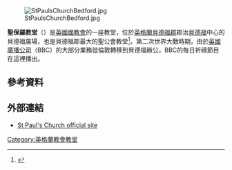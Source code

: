 [[File:StPaulsChurchBedford.jpg|thumb]]

'''聖保羅教堂'''（{{lang-en|St Paul's Church}}）是[[英國國教會|英國國教會]]的一座教堂，位於[[英格蘭|英格蘭]][[貝德福郡|貝德福郡]]郡治[[貝德福德|貝德福]]中心的貝德福廣場，也是貝德福郡最大的聖公會教堂<ref>{{NHLE |desc=Church of St Paul |num=1321436 |accessdate=16 February 2019}}</ref>。第二次世界大戰時期，由於[[英國廣播公司|英國廣播公司]]（BBC）的大部分業務從倫敦轉移到貝德福辦公，BBC的每日祈禱節目在這裡播出。
==參考資料==
{{reflist}}
==外部連結==
* [http://www.stpaulschurchbedford.org.uk/ St Paul's Church official site] {{Wayback|url=http://www.stpaulschurchbedford.org.uk/ |date=20210507010628 }}
[[Category:英格蘭教會教堂|Category:英格蘭教會教堂]]